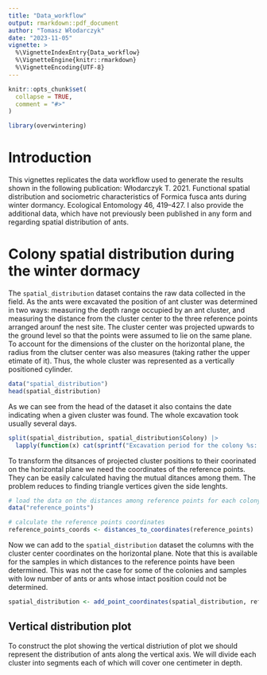 ```yaml
---
title: "Data_workflow"
output: rmarkdown::pdf_document
author: "Tomasz Włodarczyk"
date: "2023-11-05"
vignette: >
  %\VignetteIndexEntry{Data_workflow}
  %\VignetteEngine{knitr::rmarkdown}
  %\VignetteEncoding{UTF-8}
---
```


```r
knitr::opts_chunk$set(
  collapse = TRUE,
  comment = "#>"
)
```

```r
library(overwintering)
```

# Introduction
This vignettes replicates the data workflow used to generate the results shown in the following publication:
Włodarczyk T. 2021. Functional spatial distribution and sociometric characteristics of Formica fusca ants during winter dormancy. Ecological Entomology 46, 419–427.
I also provide the additional data, which have not previously been published in any form and regarding spatial distribution of ants.

# Colony spatial distribution during the winter dormacy
The `spatial_distribution` dataset contains the raw data collected in the field. As the ants were excavated the position of ant cluster was determined in two ways: measuring the depth range occupied by an ant cluster, and measuring the distance from the cluster center to the three reference points arranged arounf the nest site. The cluster center was  projected upwards to the ground level so that the points were assumed to lie on the same plane. To account for the dimensions of the cluster on the horizontal plane, the radius from the clutser center was also measures (taking rather the upper etimate of it). Thus, the whole cluster was represented as a vertically positioned cylinder. 

```r
data("spatial_distribution")
head(spatial_distribution)
```

As we can see from the head of the dataset it also contains the date indicating when a given cluster was found. The whole excavation took usually several days.

```r
split(spatial_distribution, spatial_distribution$Colony) |>
  lapply(function(x) cat(sprintf("Excavation period for the colony %s: %d days\n", x$Colony[1], as.integer(max(x$Date)-min(x$Date)+1))))

```

To transform the ditsances of projected cluster positions to their coorinated on the horizontal plane we need the coordinates of the reference points. They can be easily calculated having the mutual ditances among them. The problem reduces to finding triangle vertices given the side lenghts. 

```r
# load the data on the distances among reference points for each colony
data("reference_points")

# calculate the reference points coordinates
reference_points_coords <- distances_to_coordinates(reference_points)
```

Now we can add to the `spatial_distribution` dataset the columns with the cluster center coordinates on the horizontal plane. Note that this is available for the samples in which distances to the reference points have been determined. This was not the case for some of the colonies and samples with low number of ants or ants whose intact position could not be determined. 

```r
spatial_distribution <- add_point_coordinates(spatial_distribution, reference_points_coords)
```

## Vertical distribution plot
To construct the plot showing the vertical distriution of plot we should represent the distribution of ants along the vertical axis. We will divide each cluster into segments each of which will cover one centimeter in depth.